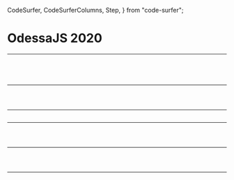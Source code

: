   CodeSurfer,
  CodeSurferColumns,
  Step,
} from "code-surfer";


# OdessaJS 2020

---

<!-- renderAxis -->

<CodeSurfer>

```js title="renderAxis" file=./src/RenderAxis.js
```
```js 3 title="renderAxis" subtitle="props" file=./src/RenderAxis.js
```

```js 5 title="renderAxis" subtitle="axis" file=./src/RenderAxis.js
```

```js 7:19 title="renderAxis" subtitle="style" file=./src/RenderAxis.js
```

</CodeSurfer>

---

<!-- canvas -->

<CodeSurfer>

```jsx title="Canvas" subtitle="first render" file=./src/Canvas.js
```

```jsx 2,9:11 title="Canvas" subtitle="first render" file=./src/Canvas.js
```

```jsx 4:7 title="Canvas" subtitle="actual drawing" file=./src/Canvas.js
```

</CodeSurfer>

---

<!-- svg -->

<CodeSurfer>

```jsx title="SVG" subtitle="React way" file=./src/SVG.js
```

</CodeSurfer>

---

<!-- scale -->

<CodeSurfer>

```js title="scale" file=./src/scale.js
```

```js 1:8 title="scale" file=./src/scale.js
```

```js 10:17 title="scale" file=./src/scale.js
```

</CodeSurfer>

---

<!-- timeline -->

<CodeSurfer>

```jsx title="TimeLine" file=./src/TimeLine.js
```

```jsx 2:7 title="TimeLine" subtitle="scale & data" file=./src/TimeLine.js
```

```jsx 10:20 title="TimeLine" subtitle="declarative" file=./src/TimeLine.js
```

</CodeSurfer>

---

<!-- axis hook -->

<CodeSurfer>

```jsx title="AxisHook" file=./src/AxisHook.js
```

```jsx 2[1:21,65:76],4:6,18 title="AxisHook" subtitle="simple render" file=./src/AxisHook.js
```

```jsx 2[1:21,35:61,74:76],8:16 title="AxisHook" subtitle="SSR" file=./src/AxisHook.js
```

</CodeSurfer>
